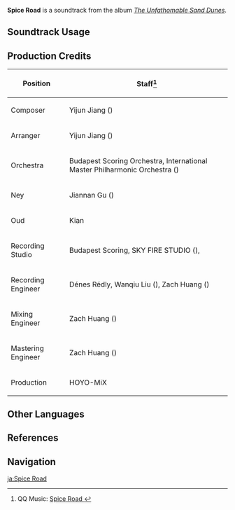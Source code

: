 {{Soundtrack Infobox
|image          = The Unfathomable Sand Dunes.png
|album          = The Unfathomable Sand Dunes
|disc           = 1
|number         = 35
|featured       =
|featured2      =
|featured3      =
|featured_disc  =
|featured_disc2 =
|featured_disc3 =
|youtube_id     = SdMQNBeGzcM
|spotify_id     = 0cfxBWmbET1LZ1cSTrOAOv
|previous       = Empire of Sand
|next           = Realms of Amnesia
}}
'''Spice Road''' is a soundtrack from the album ''[[The Unfathomable Sand Dunes]]''.

==Soundtrack Usage==
{{Soundtrack Usage
|quest    = 
|location = Desert of Hadramaveth//day
|domain   = 
}}

==Production Credits==
{| class="wikitable"
! Position
! Staff<ref>QQ Music: [https://y.qq.com/n/ryqq/songDetail/001QbpWb16JdqF Spice Road {{zh|香料之路}}]</ref>
|-
! Composer
| Yijun Jiang ({{zh|姜以君}})
|-
! Arranger
| Yijun Jiang ({{zh|姜以君}})
|-
! Orchestra
| Budapest Scoring Orchestra, International Master Philharmonic Orchestra ({{zh|国际首席爱乐乐团}})
|-
! Ney
| Jiannan Gu ({{zh|顾剑楠}})
|-
! Oud
| Kian
|-
! Recording Studio
| Budapest Scoring, SKY FIRE STUDIO ({{zh|九紫天诚录音棚}}), {{Not a Typo|52Hz Studio}}
|-
! Recording Engineer
| Dénes Rédly, Wanqiu Liu ({{zh|刘婉秋}}), Zach Huang ({{zh|黄巍}})
|-
! Mixing Engineer
| Zach Huang ({{zh|黄巍}})
|-
! Mastering Engineer
| Zach Huang ({{zh|黄巍}})
|-
! Production
| HOYO-MiX
|}
<!--
==Gallery==
<gallery>
</gallery>
-->
==Other Languages==
{{Other Languages
|en      = Spice Road
|zhs     = 香料之路
|zhs_rm  = Xiāngliào zhī Lù
|zht     = 香料之路
|zht_rm  = Xiāngliào zhī Lù
|zh_tl   = Spice Road
|ja      = Spice Road
}}

==References==
{{Reflist}}

==Navigation==
{{Soundtrack Navbox|The Unfathomable Sand Dunes}}

[[ja:Spice Road]]